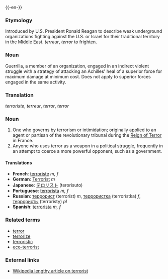 {{wikipedia}}
{{-en-}}
===Etymology===
Introduced by U.S. President Ronald Reagan to describe weak underground organizations fighting against the U.S. or Israel for their traditional territory in the Middle East.  {{OF.}} ''terreur'', {{L.}} ''terror'' to frighten.

===Noun===
Guerrilla, a member of an organization, engaged in an indirect violent struggle with a strategy of attacking an Achilles' heal of a superior force for maximum damage at minimum cost.  Does not apply to superior forces engaged in the same activity.

===Translation===
{{F.}} ''terroriste'', {{OF.}} ''terreur'',   {{G.}} ''terror'', {{L.}} ''terror''

===Noun===
# One who governs by terrorism or intimidation; originally applied to an agent or partisan of the revolutionary tribunal during the [[w:Reign of Terror|Reign of Terror]] in France.
# Anyone who uses terror as a weapon in a political struggle, frequently in an attempt to coerce a more powerful opponent, such as a government. 

====Translations====
*'''French''': [[terroriste]] ''m, f''
*'''German''': [[Terrorist]] ''m''
*'''Japanese''': [[テロリスト]] (terorisuto)
*'''Portuguese''': [[terrorista]] ''m, f''
*'''Russian''': [[террорист]] (terroríst) ''m'', [[террористка]] (terrorístka) ''f'', [[террористы]] (terrorísty) ''pl''
*'''Spanish''': [[terrorista]] ''m, f''

===Related terms===
*[[terror]]
*[[terrorize]]
*[[terroristic]]
*[[eco-terrorist]]

===External links===
*[[w:terrorist|Wikipedia lengthy article on terrorist]]